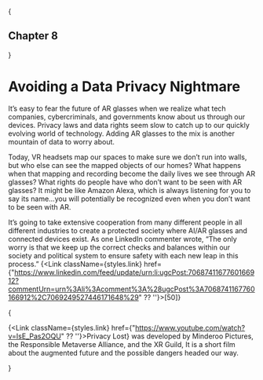 
{<h2 className={styles.centerText}>Chapter 8</h2>}

# Avoiding a Data Privacy Nightmare

It’s easy to fear the future of AR glasses when we realize what tech companies, cybercriminals, and governments know about us through our devices. Privacy laws and data rights seem slow to catch up to our quickly evolving world of technology. Adding AR glasses to the mix is another mountain of data to worry about. 

Today, VR headsets map our spaces to make sure we don’t run into walls, but who else can see the mapped objects of our homes? What happens when that mapping and recording become the daily lives we see through AR glasses? What rights do people have who don’t want to be seen with AR glasses? It might be like Amazon Alexa, which is always listening for you to say its name…you will potentially be recognized even when you don’t want to be seen with AR. 

It’s going to take extensive cooperation from many different people in all different industries to create a protected society where AI/AR glasses and connected devices exist. As one LinkedIn commenter wrote, “The only worry is that we keep up the correct checks and balances within our society and political system to ensure safety with each new leap in this process.” {<Link className={styles.link} href={"https://www.linkedin.com/feed/update/urn:li:ugcPost:7068741167760166912?commentUrn=urn%3Ali%3Acomment%3A%28ugcPost%3A7068741167760166912%2C7069249527446171648%29" ?? ''}>[50]</Link>}

{<p className={styles.inBox}>{<Link className={styles.link} href={"https://www.youtube.com/watch?v=IsE_Pas2OQU" ?? ''}>Privacy Lost</Link>} was developed by Minderoo Pictures, the Responsible Metaverse Alliance, and the XR Guild, It is a short film about the augmented future and the possible dangers headed our way.</p>}
